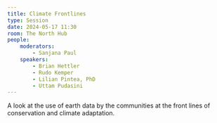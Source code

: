 ```yaml
---
title: Climate Frontlines
type: Session
date: 2024-05-17 11:30
room: The North Hub
people:
    moderators:
        - Sanjana Paul
    speakers:
        - Brian Hettler
        - Rudo Kemper
        - Lilian Pintea, PhD
        - Uttam Pudasini
---
```

A look at the use of earth data by the communities at the front lines of conservation and climate adaptation.